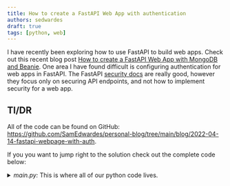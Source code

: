 ```yaml
---
title: How to create a FastAPI Web App with authentication
authors: sedwardes
draft: true
tags: [python, web]
---
```



I have recently been exploring how to use FastAPI to build web apps. Check out this recent blog post [How to create a FastAPI Web App with MongoDB and Beanie](../2022-03-18-fastapi-beanie-one-page/index.mdx). One area I have found difficult is configuring authentication for web apps in FastAPI. The FastAPI [security docs](https://fastapi.tiangolo.com/tutorial/security/) are really good, however they focus only on securing API endpoints, and not how to implement security for a web app.

<!--truncate-->

## Tl/DR

All of the code can be found on GitHub: <https://github.com/SamEdwardes/personal-blog/tree/main/blog/2022-04-14-fastapi-webpage-with-auth>.

If you you want to jump right to the solution check out the complete code below:

<details>
<summary>
<i>main.py:</i> This is where all of our python code lives.
</summary>

<CodeBlock language="python" title="main.py">{PythonMain}</CodeBlock>

</details>